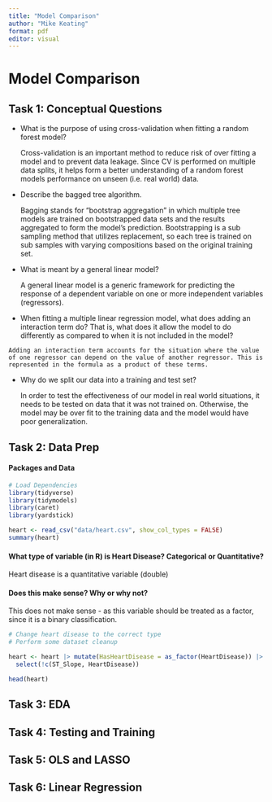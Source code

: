 ```yaml
---
title: "Model Comparison"
author: "Mike Keating"
format: pdf
editor: visual
---
```


# Model Comparison

## Task 1: Conceptual Questions

-   What is the purpose of using cross-validation when fitting a random forest model?

    Cross-validation is an important method to reduce risk of over fitting a model and to prevent data leakage. Since CV is performed on multiple data splits, it helps form a better understanding of a random forest models performance on unseen (i.e. real world) data.

-   Describe the bagged tree algorithm.

    Bagging stands for "bootstrap aggregation" in which multiple tree models are trained on bootstrapped data sets and the results aggregated to form the model's prediction. Bootstrapping is a sub sampling method that utilizes replacement, so each tree is trained on sub samples with varying compositions based on the original training set.

-   What is meant by a general linear model?

    A general linear model is a generic framework for predicting the response of a dependent variable on one or more independent variables (regressors).

-    When fitting a multiple linear regression model, what does adding an interaction term
    do? That is, what does it allow the model to do differently as compared to when it is
    not included in the model?

    Adding an interaction term accounts for the situation where the value of one regressor can depend on the value of another regressor. This is represented in the formula as a product of these terms.

-   Why do we split our data into a training and test set?

    In order to test the effectiveness of our model in real world situations, it needs to be tested on data that it was not trained on. Otherwise, the model may be over fit to the training data and the model would have poor generalization.

## Task 2: Data Prep

#### Packages and Data

```r
# Load Dependencies
library(tidyverse)
library(tidymodels)
library(caret)
library(yardstick)
```

```r
heart <- read_csv("data/heart.csv", show_col_types = FALSE)
summary(heart)
```

#### What type of variable (in R) is Heart Disease? Categorical or Quantitative?

Heart disease is a quantitative variable (double)

#### Does this make sense? Why or why not?

This does not make sense - as this variable should be treated as a factor, since it is a binary classification.

```r
# Change heart disease to the correct type
# Perform some dataset cleanup

heart <- heart |> mutate(HasHeartDisease = as_factor(HeartDisease)) |> 
  select(!c(ST_Slope, HeartDisease))

head(heart)
```

## Task 3: EDA

## Task 4: Testing and Training

## Task 5: OLS and LASSO

## Task 6: Linear Regression
